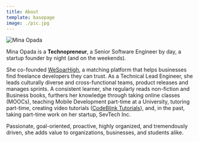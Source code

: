 ```yaml
---
title: About
template: basepage
image: ./pic.jpg
---
```


![Mina Opada](./mina.png)

Mina Opada is a **Technopreneur**, a Senior Software Engineer by day, a startup founder by night (and on the weekends).

She co-founded [WeSoarHigh](https://wesoarhigh.com), a matching platform that helps businesses find freelance developers they can trust. As a Technical Lead Engineer, she leads culturally diverse and cross-functional teams, product releases and manages sprints. A consistent learner, she regularly reads non-fiction and Business books, furthers her knowledge through taking online classes (MOOCs), teaching Mobile Development part-time at a University, tutoring part-time, creating video tutorials ([CodeBlink Tutorials](https://www.youtube.com/channel/UCDWFOP8hHKW0yef8q2RmS2Q)), and, in the past, taking part-time work on her startup, SevTech Inc.

Passionate, goal-oriented, proactive, highly organized, and tremendously driven, she adds value to organizations, businesses, and students alike.
